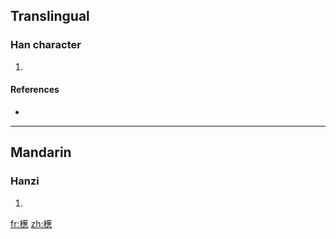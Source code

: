 ==Translingual==

===Han character===
{{Han char|rn=75|rad=木|as=13|sn=17|four=|canj=木廿心心 (DTPP)}}

# {{defn|Han|sort=木13}}

====References====
* {{Han ref|kx=0558.020|dkj=15694|dj=0947.050|hdz=21299.070|uh=6AA7|ud=27303}}

----

==Mandarin==

===Hanzi===
{{cmn-hanzi|pin=[[sōng]] ([[song1]])|wg=sung<sup>1</sup>}}

# {{defn|Mandarin}}

[[fr:檧]]
[[zh:檧]]